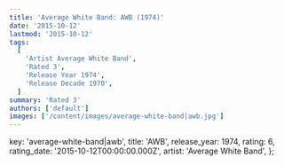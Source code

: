 ```yaml
---
title: 'Average White Band: AWB (1974)'
date: '2015-10-12'
lastmod: '2015-10-12'
tags:
  [
    'Artist Average White Band',
    'Rated 3',
    'Release Year 1974',
    'Release Decade 1970',
  ]
summary: 'Rated 3'
authors: ['default']
images: ['/content/images/average-white-band|awb.jpg']
---
```


  key: 'average-white-band|awb',
  title: 'AWB',
  release_year: 1974,
  rating: 6,
  rating_date: '2015-10-12T00:00:00.000Z',
  artist: 'Average White Band',
};

<MusicRating data={data} />
